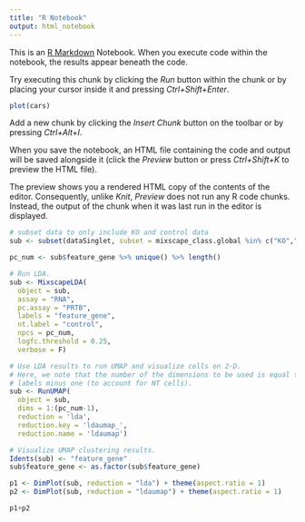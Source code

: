 ```yaml
---
title: "R Notebook"
output: html_notebook
---
```


This is an [R Markdown](http://rmarkdown.rstudio.com) Notebook. When you execute code within the notebook, the results appear beneath the code. 

Try executing this chunk by clicking the *Run* button within the chunk or by placing your cursor inside it and pressing *Ctrl+Shift+Enter*. 

```r
plot(cars)
```

Add a new chunk by clicking the *Insert Chunk* button on the toolbar or by pressing *Ctrl+Alt+I*.

When you save the notebook, an HTML file containing the code and output will be saved alongside it (click the *Preview* button or press *Ctrl+Shift+K* to preview the HTML file).

The preview shows you a rendered HTML copy of the contents of the editor. Consequently, unlike *Knit*, *Preview* does not run any R code chunks. Instead, the output of the chunk when it was last run in the editor is displayed.



```r
# subset data to only include KO and control data
sub <- subset(dataSinglet, subset = mixscape_class.global %in% c("KO","control"))

pc_num <- sub$feature_gene %>% unique() %>% length()

# Run LDA.
sub <- MixscapeLDA(
  object = sub, 
  assay = "RNA", 
  pc.assay = "PRTB", 
  labels = "feature_gene", 
  nt.label = "control", 
  npcs = pc_num, 
  logfc.threshold = 0.25, 
  verbose = F)

# Use LDA results to run UMAP and visualize cells on 2-D. 
# Here, we note that the number of the dimensions to be used is equal to the number of 
# labels minus one (to account for NT cells).
sub <- RunUMAP(
  object = sub,
  dims = 1:(pc_num-1),
  reduction = 'lda',
  reduction.key = 'ldaumap_',
  reduction.name = 'ldaumap')
```

```r
# Visualize UMAP clustering results.
Idents(sub) <- "feature_gene"
sub$feature_gene <- as.factor(sub$feature_gene)

p1 <- DimPlot(sub, reduction = "lda") + theme(aspect.ratio = 1)
p2 <- DimPlot(sub, reduction = "ldaumap") + theme(aspect.ratio = 1)

p1+p2
```


